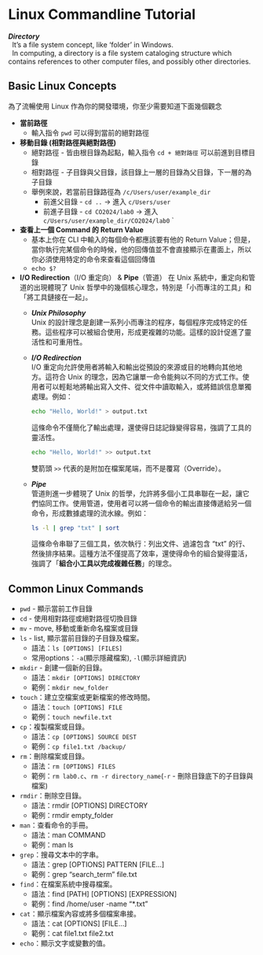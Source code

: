 # Linux Commandline Tutorial {#sec-linux}

::: {.callout-note title="Directory in Linux"}
| ***Directory***
|   It's a file system concept, like 'folder' in Windows.
|   In computing, a directory is a file system cataloging structure which contains references to other computer files, and possibly other directories.
:::

## Basic Linux Concepts

為了流暢使用 Linux 作為你的開發環境，你至少需要知道下面幾個觀念

- **當前路徑**
    - 輸入指令 `pwd` 可以得到當前的絕對路徑
- **移動目錄 (相對路徑與絕對路徑)**
    - 絕對路徑 - 皆由根目錄為起點，輸入指令 `cd + 絕對路徑` 可以前進到目標目錄
    - 相對路徑 - 子目錄與父目錄，該目錄上一層的目錄為父目錄，下一層的為子目錄
    - 舉例來說，若當前目錄路徑為 `/c/Users/user/example_dir`
        - 前進父目錄 - `cd ..` -> 進入 `c/Users/user`
        - 前進子目錄 - `cd CO2024/lab0` -> 進入 `c/Users/user/example_dir/CO2024/lab0`
` 
- **查看上一個 Command 的 Return Value**
    - 基本上你在 CLI 中輸入的每個命令都應該要有他的 Return Value；但是，當你執行完某個命令的時候，他的回傳值並不會直接顯示在畫面上，所以你必須使用特定的命令來查看這個回傳值
    - `echo $?`
- **I/O Redirection**（I/O 重定向） & **Pipe**（管道）
    在 Unix 系統中，重定向和管道的出現體現了 Unix 哲學中的幾個核心理念，特別是「小而專注的工具」和「將工具鏈接在一起」。
    - ***Unix Philosophy***<br>
        Unix 的設計理念是創建一系列小而專注的程序，每個程序完成特定的任務。這些程序可以被組合使用，形成更複雜的功能。這樣的設計促進了靈活性和可重用性。
    - ***I/O Redirection***<br>
        I/O 重定向允許使用者將輸入和輸出從預設的來源或目的地轉向其他地方。這符合 Unix 的理念，因為它讓單一命令能夠以不同的方式工作。使用者可以輕鬆地將輸出寫入文件、從文件中讀取輸入，或將錯誤信息單獨處理。例如：

        ```bash
        echo "Hello, World!" > output.txt
        ```

        這條命令不僅簡化了輸出處理，還使得日誌記錄變得容易，強調了工具的靈活性。

        ```bash
        echo "Hello, World!" >> output.txt
        ```

        雙箭頭 `>>` 代表的是附加在檔案尾端，而不是覆寫（Override）。
    - ***Pipe***<br>
        管道則進一步體現了 Unix 的哲學，允許將多個小工具串聯在一起，讓它們協同工作。使用管道，使用者可以將一個命令的輸出直接傳遞給另一個命令，形成數據處理的流水線。例如：

        ```bash
        ls -l | grep "txt" | sort
        ```

        這條命令串聯了三個工具，依次執行：列出文件、過濾包含 "txt" 的行、然後排序結果。這種方法不僅提高了效率，還使得命令的組合變得靈活，強調了「**組合小工具以完成複雜任務**」的理念。

## Common Linux Commands

- `pwd` - 顯示當前工作目錄
- `cd` - 使用相對路徑或絕對路徑切換目錄
- `mv` - move, 移動或重新命名檔案或目錄
- `ls` - list, 顯示當前目錄的子目錄及檔案。
    - 語法：`ls [OPTIONS] [FILES]`
    - 常用options：`-a`(顯示隱藏檔案), `-l`(顯示詳細資訊)
- `mkdir` - 創建一個新的目錄。
    - 語法：`mkdir [OPTIONS] DIRECTORY`
    - 範例：`mkdir new_folder`
- `touch`：建立空檔案或更新檔案的修改時間。
    - 語法：`touch [OPTIONS] FILE`
    - 範例：`touch newfile.txt`
- `cp`：複製檔案或目錄。
    - 語法：`cp [OPTIONS] SOURCE DEST`
    - 範例：`cp file1.txt /backup/`
- `rm`：刪除檔案或目錄。
    - 語法：`rm [OPTIONS] FILES`
    - 範例：`rm lab0.c`、`rm -r directory_name`(`-r` - 刪除目錄底下的子目錄與檔案)
- `rmdir`：刪除空目錄。
    - 語法：rmdir [OPTIONS] DIRECTORY
    - 範例：rmdir empty_folder
- `man`：查看命令的手冊。
    - 語法：man COMMAND
    - 範例：man ls
- `grep`：搜尋文本中的字串。
    - 語法：grep [OPTIONS] PATTERN [FILE...]
    - 範例：grep "search_term" file.txt
- `find`：在檔案系統中搜尋檔案。
    - 語法：find [PATH] [OPTIONS] [EXPRESSION]
    - 範例：find /home/user -name "*.txt"
- `cat`：顯示檔案內容或將多個檔案串接。
    - 語法：cat [OPTIONS] [FILE...]
    - 範例：cat file1.txt file2.txt
- `echo`：顯示文字或變數的值。